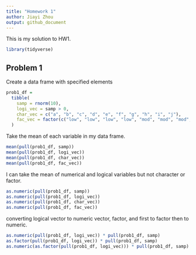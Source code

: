 ```yaml
---
title: "Homework 1"
author: Jiayi Zhou
output: github_document
---
```


This is my solution to HW1.

```r
library(tidyverse)
```

## Problem 1

Create a data frame with specified elements

```r
prob1_df = 
  tibble(
    samp = rnorm(10),
    logi_vec = samp > 0,
    char_vec = c("a", "b", "c", "d", "e", "f", "g", "h", "i", "j"),
    fac_vec = factor(c("low", "low", "low", "low", "mod", "mod", "mod", "high", "high", "high"))
  )
```

Take the mean of each variable in my data frame.

```r
mean(pull(prob1_df, samp))
mean(pull(prob1_df, logi_vec))
mean(pull(prob1_df, char_vec))
mean(pull(prob1_df, fac_vec))
```

I can take the mean of numerical and logical variables but not character or factor.

```r
as.numeric(pull(prob1_df, samp))
as.numeric(pull(prob1_df, logi_vec))
as.numeric(pull(prob1_df, char_vec))
as.numeric(pull(prob1_df, fac_vec))
```

converting logical vector to numeric vector, factor, and first to factor then to numeric.
```r
as.numeric(pull(prob1_df, logi_vec)) * pull(prob1_df, samp)
as.factor(pull(prob1_df, logi_vec)) * pull(prob1_df, samp)
as.numeric(as.factor(pull(prob1_df, logi_vec))) * pull(prob1_df, samp)
```


